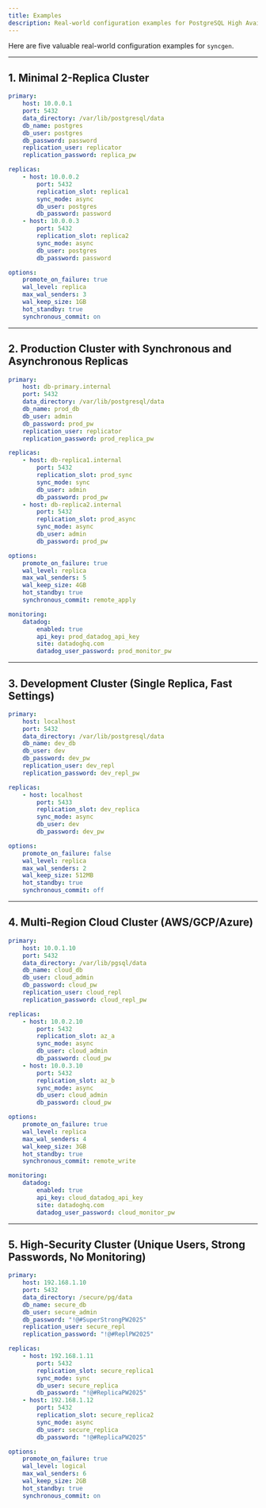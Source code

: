 ```yaml
---
title: Examples
description: Real-world configuration examples for PostgreSQL High Availability yaml cluster
---
```


Here are five valuable real-world configuration examples for `syncgen`.

---

## 1. Minimal 2-Replica Cluster

```yaml
primary:
	host: 10.0.0.1
	port: 5432
	data_directory: /var/lib/postgresql/data
	db_name: postgres
	db_user: postgres
	db_password: password
	replication_user: replicator
	replication_password: replica_pw

replicas:
	- host: 10.0.0.2
		port: 5432
		replication_slot: replica1
		sync_mode: async
		db_user: postgres
		db_password: password
	- host: 10.0.0.3
		port: 5432
		replication_slot: replica2
		sync_mode: async
		db_user: postgres
		db_password: password

options:
	promote_on_failure: true
	wal_level: replica
	max_wal_senders: 3
	wal_keep_size: 1GB
	hot_standby: true
	synchronous_commit: on
```

---

## 2. Production Cluster with Synchronous and Asynchronous Replicas

```yaml
primary:
	host: db-primary.internal
	port: 5432
	data_directory: /var/lib/postgresql/data
	db_name: prod_db
	db_user: admin
	db_password: prod_pw
	replication_user: replicator
	replication_password: prod_replica_pw

replicas:
	- host: db-replica1.internal
		port: 5432
		replication_slot: prod_sync
		sync_mode: sync
		db_user: admin
		db_password: prod_pw
	- host: db-replica2.internal
		port: 5432
		replication_slot: prod_async
		sync_mode: async
		db_user: admin
		db_password: prod_pw

options:
	promote_on_failure: true
	wal_level: replica
	max_wal_senders: 5
	wal_keep_size: 4GB
	hot_standby: true
	synchronous_commit: remote_apply

monitoring:
	datadog:
		enabled: true
		api_key: prod_datadog_api_key
		site: datadoghq.com
		datadog_user_password: prod_monitor_pw
```

---

## 3. Development Cluster (Single Replica, Fast Settings)

```yaml
primary:
	host: localhost
	port: 5432
	data_directory: /var/lib/postgresql/data
	db_name: dev_db
	db_user: dev
	db_password: dev_pw
	replication_user: dev_repl
	replication_password: dev_repl_pw

replicas:
	- host: localhost
		port: 5433
		replication_slot: dev_replica
		sync_mode: async
		db_user: dev
		db_password: dev_pw

options:
	promote_on_failure: false
	wal_level: replica
	max_wal_senders: 2
	wal_keep_size: 512MB
	hot_standby: true
	synchronous_commit: off
```

---

## 4. Multi-Region Cloud Cluster (AWS/GCP/Azure)

```yaml
primary:
	host: 10.0.1.10
	port: 5432
	data_directory: /var/lib/pgsql/data
	db_name: cloud_db
	db_user: cloud_admin
	db_password: cloud_pw
	replication_user: cloud_repl
	replication_password: cloud_repl_pw

replicas:
	- host: 10.0.2.10
		port: 5432
		replication_slot: az_a
		sync_mode: async
		db_user: cloud_admin
		db_password: cloud_pw
	- host: 10.0.3.10
		port: 5432
		replication_slot: az_b
		sync_mode: async
		db_user: cloud_admin
		db_password: cloud_pw

options:
	promote_on_failure: true
	wal_level: replica
	max_wal_senders: 4
	wal_keep_size: 3GB
	hot_standby: true
	synchronous_commit: remote_write

monitoring:
	datadog:
		enabled: true
		api_key: cloud_datadog_api_key
		site: datadoghq.com
		datadog_user_password: cloud_monitor_pw
```

---

## 5. High-Security Cluster (Unique Users, Strong Passwords, No Monitoring)

```yaml
primary:
	host: 192.168.1.10
	port: 5432
	data_directory: /secure/pg/data
	db_name: secure_db
	db_user: secure_admin
	db_password: "!@#SuperStrongPW2025"
	replication_user: secure_repl
	replication_password: "!@#ReplPW2025"

replicas:
	- host: 192.168.1.11
		port: 5432
		replication_slot: secure_replica1
		sync_mode: sync
		db_user: secure_replica
		db_password: "!@#ReplicaPW2025"
	- host: 192.168.1.12
		port: 5432
		replication_slot: secure_replica2
		sync_mode: async
		db_user: secure_replica
		db_password: "!@#ReplicaPW2025"

options:
	promote_on_failure: true
	wal_level: logical
	max_wal_senders: 6
	wal_keep_size: 2GB
	hot_standby: true
	synchronous_commit: on
```
